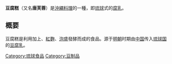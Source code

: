 {{Unreferenced|time=2020-02-13T03:09:51+00:00}}
'''豆腐糕'''（又名'''唐芙蓉'''）是[[沖繩料理|沖繩料理]]的一種，即[[琉球|琉球]]式的[[腐乳|腐乳]]。

== 概要 ==
豆腐糕是利用{{link-ja|島豆腐|島豆腐}}加上{{link-ja|米麴|米麹}}、[[紅麴|紅麴]]、[[泡盛|泡盛]]發酵而成的食品。源于[[明朝|明朝]]时期由[[中国|中国]]传入[[琉球国|琉球国]]的[[豆腐乳|豆腐乳]]。

{{food-stub}}

[[Category:琉球食品|Category:琉球食品]]
[[Category:豆制品|Category:豆制品]]